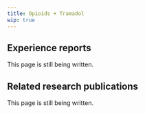 ---
title: Opioids + Tramadol
wip: true
---

## Experience reports

This page is still being written.

## Related research publications

This page is still being written.

